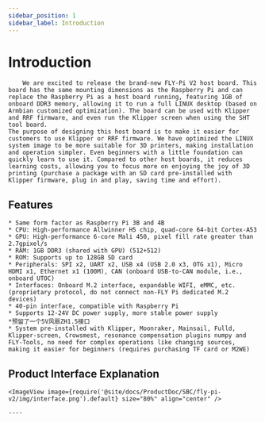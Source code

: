 ```yaml
---
sidebar_position: 1
sidebar_label: Introduction
---
```




# Introduction

        We are excited to release the brand-new FLY-Pi V2 host board. This board has the same mounting dimensions as the Raspberry Pi and can replace the Raspberry Pi as a host board running, featuring 1GB of onboard DDR3 memory, allowing it to run a full LINUX desktop (based on Armbian customized optimization). The board can be used with Klipper and RRF firmware, and even run the Klipper screen when using the SHT tool board.
    The purpose of designing this host board is to make it easier for customers to use Klipper or RRF firmware. We have optimized the LINUX system image to be more suitable for 3D printers, making installation and operation simpler. Even beginners with a little foundation can quickly learn to use it. Compared to other host boards, it reduces learning costs, allowing you to focus more on enjoying the joy of 3D printing (purchase a package with an SD card pre-installed with Klipper firmware, plug in and play, saving time and effort).

## Features

    * Same form factor as Raspberry Pi 3B and 4B
    * CPU: High-performance Allwinner H5 chip, quad-core 64-bit Cortex-A53
    * GPU: High-performance 6-core Mali 450, pixel fill rate greater than 2.7gpixel/s
    * RAM: 1GB DDR3 (shared with GPU) (512+512)
    * ROM: Supports up to 128GB SD card
    * Peripherals: SPI x2, UART x2, USB x4 (USB 2.0 x3, OTG x1), Micro HDMI x1, Ethernet x1 (100M), CAN (onboard USB-to-CAN module, i.e., onboard UTOC)
    * Interfaces: Onboard M.2 interface, expandable WIFI, eMMC, etc. (proprietary protocol, do not connect non-FLY Pi dedicated M.2 devices)
    * 40-pin interface, compatible with Raspberry Pi
    * Supports 12-24V DC power supply, more stable power supply
    *预留了一个5V风扇ZH1.5接口
    * System pre-installed with Klipper, Moonraker, Mainsail, Fulld, Klipper-screen, Crowsmest, resonance compensation plugins numpy and FLY-Tools, no need for complex operations like changing sources, making it easier for beginners (requires purchasing TF card or M2WE)

## Product Interface Explanation

    <ImageView image={require('@site/docs/ProductDoc/SBC/fly-pi-v2/img/interface.png').default} size="80%" align="center" />

    ----